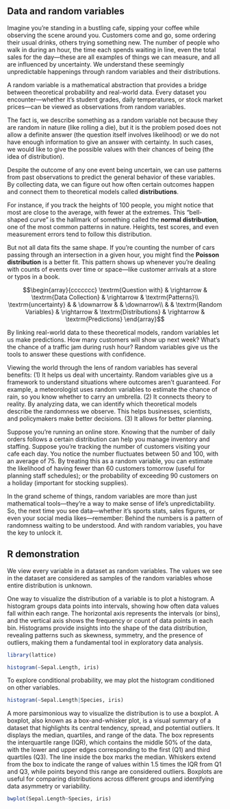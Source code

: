 ## Data and random variables

Imagine you're standing in a bustling cafe, sipping your coffee while
observing the scene around you. Customers come and go, some ordering
their usual drinks, others trying something new. The number of people
who walk in during an hour, the time each spends waiting in line, even
the total sales for the day---these are all examples of things we can
measure, and all are influenced by uncertainty. We understand these
seemingly unpredictable happenings through random variables and their
distributions.

A random variable is a mathematical abstraction that provides a bridge
between theoretical probability and real-world data. Every dataset you
encounter---whether it's student grades, daily temperatures, or stock
market prices---can be viewed as observations from random variables.

The fact is, we describe something as a random variable not because they
are random in nature (like rolling a die), but it is the problem posed
does not allow a definite answer (the question itself involves
likelihood) or we do not have enough information to give an answer with
certainty. In such cases, we would like to give the possible values with
their chances of being (the idea of distribution).

Despite the outcome of any one event being uncertain, we can use
patterns from past observations to predict the general behavior of these
variables. By collecting data, we can figure out how often certain
outcomes happen and connect them to theoretical models called
**distributions**.

For instance, if you track the heights of 100 people, you might notice
that most are close to the average, with fewer at the extremes. This
"bell-shaped curve" is the hallmark of something called the **normal
distribution**, one of the most common patterns in nature. Heights, test
scores, and even measurement errors tend to follow this distribution.

But not all data fits the same shape. If you're counting the number of
cars passing through an intersection in a given hour, you might find the
**Poisson distribution** is a better fit. This pattern shows up whenever
you're dealing with counts of events over time or space---like customer
arrivals at a store or typos in a book.

$$\begin{array}{ccccccc}
\textrm{Question with} & \rightarrow & \textrm{Data Collection} & \rightarrow & \textrm{Patterns}\\
\textrm{uncertainty} &  & \downarrow &  & \downarrow\\
 &  & \textrm{Random Variables} & \rightarrow & \textrm{Distributions} & \rightarrow & \textrm{Predictions}
\end{array}$$

By linking real-world data to these theoretical models, random variables
let us make predictions. How many customers will show up next week?
What's the chance of a traffic jam during rush hour? Random variables
give us the tools to answer these questions with confidence.

Viewing the world through the lens of random variables has several
benefits: (1) It helps us deal with uncertainty. Random variables give
us a framework to understand situations where outcomes aren't
guaranteed. For example, a meteorologist uses random variables to
estimate the chance of rain, so you know whether to carry an umbrella.
(2) It connects theory to reality. By analyzing data, we can identify
which theoretical models describe the randomness we observe. This helps
businesses, scientists, and policymakers make better decisions. (3) It
allows for better planning.

Suppose you're running an online store. Knowing that the number of daily
orders follows a certain distribution can help you manage inventory and
staffing. Suppose you're tracking the number of customers visiting your
cafe each day. You notice the number fluctuates between 50 and 100, with
an average of 75. By treating this as a random variable, you can
estimate the likelihood of having fewer than 60 customers tomorrow
(useful for planning staff schedules); or the probability of exceeding
90 customers on a holiday (important for stocking supplies).

In the grand scheme of things, random variables are more than just
mathematical tools---they're a way to make sense of life's
unpredictability. So, the next time you see data---whether it's sports
stats, sales figures, or even your social media likes---remember: Behind
the numbers is a pattern of randomness waiting to be understood. And
with random variables, you have the key to unlock it.

## R demonstration {.unnumbered}

We view every variable in a dataset as random variables. The values we
see in the dataset are considered as samples of the random variables
whose entire distribution is unknown.

One way to visualize the distribution of a variable is to plot a
histogram. A histogram groups data points into intervals, showing how
often data values fall within each range. The horizontal axis represents
the intervals (or bins), and the vertical axis shows the frequency or
count of data points in each bin. Histograms provide insights into the
shape of the data distribution, revealing patterns such as skewness,
symmetry, and the presence of outliers, making them a fundamental tool
in exploratory data analysis.

```r
library(lattice)

histogram(~Sepal.Length, iris)
```

To explore conditional probability, we may plot the histogram
conditioned on other variables.

```r
histogram(~Sepal.Length|Species, iris)
```

A more parsimonious way to visualize the distribution is to use a
boxplot. A boxplot, also known as a box-and-whisker plot, is a visual
summary of a dataset that highlights its central tendency, spread, and
potential outliers. It displays the median, quartiles, and range of the
data. The box represents the interquartile range (IQR), which contains
the middle 50% of the data, with the lower and upper edges corresponding
to the first (Q1) and third quartiles (Q3). The line inside the box
marks the median. Whiskers extend from the box to indicate the range of
values within 1.5 times the IQR from Q1 and Q3, while points beyond this
range are considered outliers. Boxplots are useful for comparing
distributions across different groups and identifying data asymmetry or
variability.

```r
bwplot(Sepal.Length~Species, iris)
```
